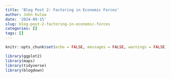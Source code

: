 ```yaml
---
title: 'Blog Post 2: Factoring in Economic Forces'
author: John Kulow
date: '2024-09-15'
slug: blog-post-2-factoring-in-economic-forces
categories: []
tags: []
---
```




```r
knitr::opts_chunk$set(echo = FALSE, messages = FALSE, warnings = FALSE)
```

```r
library(ggplot2)
library(maps)
library(tidyverse)
library(blogdown)
```


